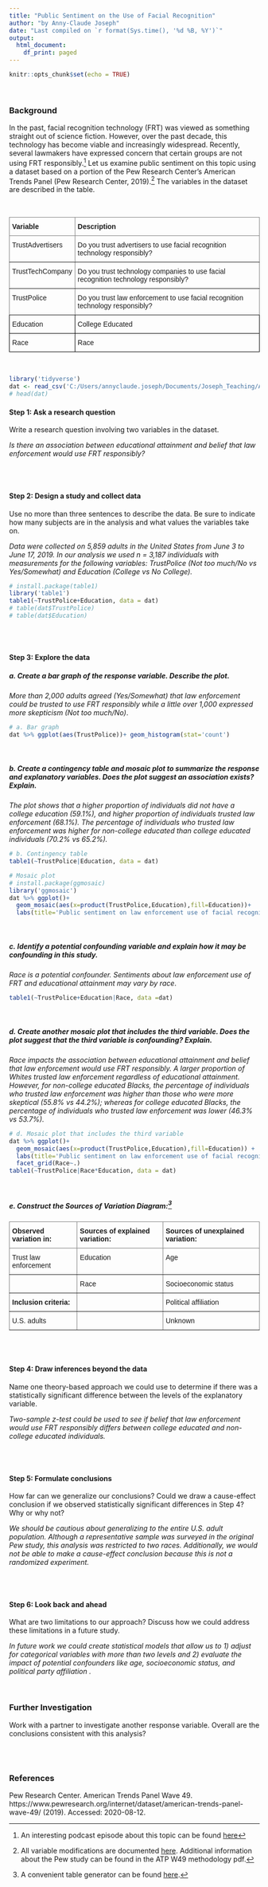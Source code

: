 ---
title: "Public Sentiment on the Use of Facial Recognition"
author: "by Anny-Claude Joseph"
date: "Last compiled on `r format(Sys.time(), '%d %B, %Y')`"
output:
  html_document:
    df_print: paged
---

```{r setup, include=FALSE}
knitr::opts_chunk$set(echo = TRUE)
```
<br>

### Background 
In the past, facial recognition technology (FRT) was viewed as something straight out of science fiction. However, over the past decade, this technology has become viable and increasingly widespread. Recently, several lawmakers have expressed concern that certain groups are not using FRT responsibly.^[An interesting podcast episode about this topic can be found [here](https://www.nytimes.com/2020/08/03/podcasts/the-daily/algorithmic-justice-racism.html)] Let us examine public sentiment on this topic using  a dataset based on a portion of the Pew Research Center's American Trends Panel (Pew Research Center, 2019).^[All variable modifications are documented [here](https://github.com/tooderful/MA376/tree/master/LSN%201/Prep%20Files). Additional information about the Pew study can be found in the ATP W49 methodology pdf.] The variables in the dataset are described in the table.

<br>

<style type="text/css">
.tg  {border-collapse:collapse;border-spacing:0;}
.tg td{border-color:black;border-style:solid;border-width:1px;font-family:Arial, sans-serif;font-size:14px;
  overflow:hidden;padding:10px 5px;word-break:normal;}
.tg th{border-color:black;border-style:solid;border-width:1px;font-family:Arial, sans-serif;font-size:14px;
  font-weight:normal;overflow:hidden;padding:10px 5px;word-break:normal;}
.tg .tg-fymr{border-color:inherit;font-weight:bold;text-align:left;vertical-align:top}
.tg .tg-0pky{border-color:inherit;text-align:left;vertical-align:top}
.tg .tg-0lax{text-align:left;vertical-align:top}
</style>
<table class="tg">
<thead>
  <tr>
    <th class="tg-fymr">Variable</th>
    <th class="tg-fymr">Description</th>
  </tr>
</thead>
<tbody>
  <tr>
    <td class="tg-0pky">TrustAdvertisers<br></td>
    <td class="tg-0pky">Do you trust advertisers to use facial recognition technology responsibly?</td>
  </tr>
  <tr>
    <td class="tg-0pky">TrustTechCompany</td>
    <td class="tg-0pky">Do you trust technology companies to use facial recognition technology responsibly?</td>
  </tr>
  <tr>
    <td class="tg-0pky">TrustPolice</td>
    <td class="tg-0pky">Do you trust law enforcement to use facial recognition technology responsibly?</td>
  </tr>
  <tr>
    <td class="tg-0lax">Education</td>
    <td class="tg-0lax">College Educated</td>
  </tr>
  <tr>
    <td class="tg-0lax">Race</td>
    <td class="tg-0lax">Race</td>
  </tr>
</tbody>
</table>

<br>

```{r, message=FALSE, echo=TRUE}
library('tidyverse')
dat <- read_csv('C:/Users/annyclaude.joseph/Documents/Joseph_Teaching/AY21-1/MA376/Lectures/American Trends Panel/W49_Jun19/Wave49.csv')
# head(dat)

``` 
#### Step 1: Ask a research question
Write a research question involving two variables in the dataset.

*Is there an association between educational attainment and belief that law enforcement would use FRT responsibly?*

<br>
<br>

#### Step 2:  Design a study and collect data
Use no more than three sentences to describe the data. Be sure to indicate how many subjects are in the analysis and what values the variables take on. 

*Data were collected on 5,859 adults in the United States from June 3 to June 17, 2019. In our analysis we used n = 3,187 individuals with measurements for the following variables: TrustPolice (Not too much/No vs Yes/Somewhat) and Education (College vs No College).*

```{r, warning=FALSE, message=FALSE}
# install.package(table1)
library('table1')
table1(~TrustPolice+Education, data = dat)
# table(dat$TrustPolice)
# table(dat$Education)
```

<br>
<br>

#### Step 3: Explore the data
##### a. Create a bar graph of the response variable. Describe the plot.

*More than 2,000 adults agreed (Yes/Somewhat) that law enforcement could be trusted to use FRT responsibly while a little over 1,000 expressed more skepticism (Not too much/No)*.
```{r, warning=FALSE}
# a. Bar graph   
dat %>% ggplot(aes(TrustPolice))+ geom_histogram(stat='count')
```

<br>

##### b. Create a contingency table and mosaic plot to summarize the response and explanatory variables. Does the plot suggest an association exists? Explain.

*The plot shows that a higher proportion of individuals did not have a college education (59.1%), and higher proportion of individuals trusted law enforcement (68.1%). The percentage of individuals who trusted law enforcement was higher for non-college educated than college educated individuals (70.2% vs 65.2%).*

```{r, warning=FALSE}
# b. Contingency table 
table1(~TrustPolice|Education, data = dat)

# Mosaic plot
# install.package(ggmosaic)
library('ggmosaic')
dat %>% ggplot()+
  geom_mosaic(aes(x=product(TrustPolice,Education),fill=Education))+
  labs(title='Public sentiment on law enforcement use of facial recognition technology', y='Trust Law Enforcement', x='Education')
```

<br>

##### c. Identify a potential confounding variable and explain how it may be confounding in this study. 

*Race is a potential confounder. Sentiments about law enforcement use of FRT and educational attainment may vary by race*.
```{r}
table1(~TrustPolice+Education|Race, data =dat)
```

<br>

##### d. Create another mosaic plot that includes the third variable. Does the plot suggest that the third variable is confounding? Explain.

*Race impacts the association between educational attainment and belief that law enforcement would use FRT responsibly. A larger proportion of Whites trusted law enforcement regardless of educational attainment. However, for non-college educated Blacks, the percentage of individuals who trusted law enforcement was higher than those who were more skeptical (55.8% vs 44.2%); whereas for college educated Blacks, the percentage of individuals who trusted law enforcement was lower (46.3% vs 53.7%).*
```{r, warning=FALSE}
# d. Mosaic plot that includes the third variable
dat %>% ggplot()+ 
  geom_mosaic(aes(x=product(TrustPolice,Education),fill=Education)) +
  labs(title='Public sentiment on law enforcement use of facial recognition technology \n for Blacks vs Whites', y='Trust Law Inforcement', x='Education')+
  facet_grid(Race~.)
table1(~TrustPolice|Race*Education, data = dat)
```

<br>

##### e. Construct the Sources of Variation Diagram:^[A convenient table generator can be found [here](https://www.tablesgenerator.com/latex_tables).]
<style type="text/css">
.tg  {border-collapse:collapse;border-spacing:0;}
.tg td{border-color:black;border-style:solid;border-width:1px;font-family:Arial, sans-serif;font-size:14px;
  overflow:hidden;padding:10px 5px;word-break:normal;}
.tg th{border-color:black;border-style:solid;border-width:1px;font-family:Arial, sans-serif;font-size:14px;
  font-weight:normal;overflow:hidden;padding:10px 5px;word-break:normal;}
.tg .tg-0pky{border-color:inherit;text-align:left;vertical-align:top}
.tg .tg-fymr{border-color:inherit;font-weight:bold;text-align:left;vertical-align:top}
</style>
<table class="tg">
<thead>
  <tr>
    <th class="tg-fymr">Observed variation in:</th>
    <th class="tg-fymr">Sources of explained variation: </th>
    <th class="tg-fymr">Sources of unexplained variation:</th>
  </tr>
</thead>
<tbody>
  <tr>
    <td class="tg-0pky">Trust law enforcement</td>
    <td class="tg-0pky">Education</td>
    <td class="tg-0pky">Age</td>
  </tr>
  
  <tr>
    <td class="tg-0pky"></td>
    <td class="tg-0pky">Race</td>
    <td class="tg-0pky">Socioeconomic status</td>
  </tr>
  <tr>
    <td class="tg-fymr">Inclusion criteria:</td>
    <td class="tg-0pky"></td>
    <td class="tg-0pky">Political affiliation</td>

  </tr>
  <tr>
    <td class="tg-0pky">U.S. adults </td>
    <td class="tg-0pky"></td>
    <td class="tg-0pky">Unknown</td>
  </tr>
</tbody>
</table>

<br>
<br>

#### Step 4: Draw inferences beyond the data
Name one theory-based approach we could use to determine if there was a statistically significant difference between the levels of the explanatory variable.

*Two-sample z-test could be used to see if belief that law enforcement would use FRT responsibly differs between college educated and non-college educated individuals. *

<br>
<br>

#### Step 5: Formulate conclusions
How far can we generalize our conclusions? Could we draw a cause-effect conclusion if we observed statistically significant differences in Step 4? Why or why not?

*We should be cautious about generalizing to the entire U.S. adult population. Although a representative sample was surveyed in the original Pew study, this analysis was restricted to two races. Additionally, we would not be able to make a cause-effect conclusion because this is not a randomized experiment.*

<br>
<br>

#### Step 6: Look back and ahead
What are two limitations to our approach? Discuss how we could address these limitations in a future study.

*In future work we could create statistical models that allow us to 1) adjust for categorical variables with more than two levels and 2) evaluate the impact of potential confounders like age, socioeconomic status, and political party affiliation .*

<br>

### Further Investigation
Work with a partner to investigate another response variable. Overall are the conclusions consistent with this analysis?

<br>
<br>

### References
Pew Research Center. American Trends Panel Wave 49. https://www.pewresearch.org/internet/dataset/american-trends-panel-wave-49/ (2019). Accessed: 2020-08-12.
 

